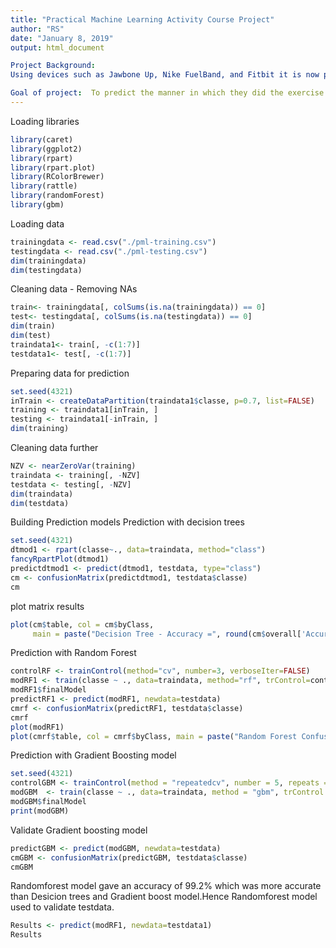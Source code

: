 ---
title: "Practical Machine Learning Activity Course Project"
author: "RS"
date: "January 8, 2019"
output: html_document

Project Background:
Using devices such as Jawbone Up, Nike FuelBand, and Fitbit it is now possible to collect a large amount of data about personal activity relatively inexpensively. These type of devices are part of the quantified self movement - a group of enthusiasts who take measurements about themselves regularly to improve their health, to find patterns in their behavior, or because they are tech geeks. One thing that people regularly do is quantify how much of a particular activity they do, but they rarely quantify how well they do it. In this project, your goal will be to use data from accelerometers on the belt, forearm, arm, and dumbell of 6 participants. They were asked to perform barbell lifts correctly and incorrectly in 5 different ways. More information is available from the website here: http://web.archive.org/web/20161224072740/http:/groupware.les.inf.puc-rio.br/har (see the section on the Weight Lifting Exercise Dataset).

Goal of project:  To predict the manner in which they did the exercise. This is the "classe" variable in the training set. Use any of the other variables to predict with. Create a report describing how you built your model, how you used cross validation, what you think the expected out of sample error is, and why you made the choices you did. You will also use your prediction model to predict 20 different test cases.
---
Loading libraries
```{r}
library(caret)
library(ggplot2)
library(rpart)
library(rpart.plot)
library(RColorBrewer)
library(rattle)
library(randomForest)
library(gbm)

```
Loading data
```{r}
trainingdata <- read.csv("./pml-training.csv")
testingdata <- read.csv("./pml-testing.csv")
dim(trainingdata)
dim(testingdata)
```
Cleaning data - Removing NAs
```{r}
train<- trainingdata[, colSums(is.na(trainingdata)) == 0]
test<- testingdata[, colSums(is.na(testingdata)) == 0]
dim(train)
dim(test)
traindata1<- train[, -c(1:7)]
testdata1<- test[, -c(1:7)]
```
Preparing data for prediction
```{r}
set.seed(4321)
inTrain <- createDataPartition(traindata1$classe, p=0.7, list=FALSE)
training <- traindata1[inTrain, ]
testing <- traindata1[-inTrain, ]
dim(training)
```
Cleaning data further
```{r}
NZV <- nearZeroVar(training)
traindata <- training[, -NZV]
testdata <- testing[, -NZV]
dim(traindata)
dim(testdata)
```
Building Prediction models
Prediction with decision trees
```{r}
set.seed(4321)
dtmod1 <- rpart(classe~., data=traindata, method="class")
fancyRpartPlot(dtmod1)
predictdtmod1 <- predict(dtmod1, testdata, type="class")
cm <- confusionMatrix(predictdtmod1, testdata$classe)
cm
```
plot matrix results
```{r}
plot(cm$table, col = cm$byClass, 
     main = paste("Decision Tree - Accuracy =", round(cm$overall['Accuracy'], 4)))
```
Prediction with Random Forest
```{r}
controlRF <- trainControl(method="cv", number=3, verboseIter=FALSE)
modRF1 <- train(classe ~ ., data=traindata, method="rf", trControl=controlRF)
modRF1$finalModel
predictRF1 <- predict(modRF1, newdata=testdata)
cmrf <- confusionMatrix(predictRF1, testdata$classe)
cmrf
plot(modRF1)
plot(cmrf$table, col = cmrf$byClass, main = paste("Random Forest Confusion Matrix: Accuracy =", round(cmrf$overall['Accuracy'], 4)))
```
Prediction with Gradient Boosting model
```{r}
set.seed(4321)
controlGBM <- trainControl(method = "repeatedcv", number = 5, repeats = 1)
modGBM  <- train(classe ~ ., data=traindata, method = "gbm", trControl = controlGBM, verbose = FALSE)
modGBM$finalModel
print(modGBM)
```
Validate Gradient boosting model
```{r}
predictGBM <- predict(modGBM, newdata=testdata)
cmGBM <- confusionMatrix(predictGBM, testdata$classe)
cmGBM
```
Randomforest model gave an accuracy of 99.2% which was more accurate than Desicion trees and Gradient boost model.Hence Randomforest model used to validate testdata.
```{r}
Results <- predict(modRF1, newdata=testdata1)
Results
```

